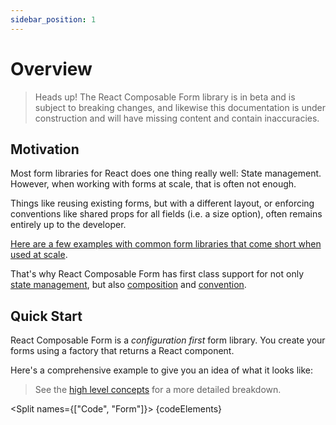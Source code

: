 ```yaml
---
sidebar_position: 1
---
```



# Overview

> Heads up! The React Composable Form library is in beta and is subject to breaking changes,
> and likewise this documentation is under construction and will have missing content and contain inaccuracies.

## Motivation

Most form libraries for React does one thing really well: State management.
However, when working with forms at scale, that is often not enough.

Things like reusing existing forms, but with a different layout, or enforcing conventions
like shared props for all fields (i.e. a size option), often remains entirely up to the developer.

[Here are a few examples with common form libraries that come short when used at scale](motivation-examples).

That's why React Composable Form has first class support for not only [state management](concepts/state-management),
but also [composition](concepts/composition) and [convention](concepts/convention).

## Quick Start

React Composable Form is a _configuration first_ form library.
You create your forms using a factory that returns a React component.

Here's a comprehensive example to give you an idea of what it looks like:

> See the [high level concepts](/docs/category/concepts) for a more detailed breakdown.

<Split names={["Code", "Form"]}>
  {codeElements}
  <UserForm />
</Split>
